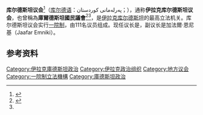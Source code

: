 {{expand|time=2016-11-04T09:45:42+00:00}}
{{noteTA
|G1=地名
|1=zh-hans:库尔德;zh-hk:庫爾德;zh-tw:庫德;
}}
{{Infobox Parliament
| name                      = 库尔德斯坦议会
| native_name               = پەرلەمانی كوردستان <br> Perlemanî Kurdistan
| transcription_name        = 
| coa_pic                   =
| coa-pic                   =
| session_room              = 
| house_type                = 一院制
| leader1_type              = 議長
| leader1                   = {{le|優素福·穆罕默德|Yousif Muhammed}}
| party1                    = [[变革运动|变革运动]]
| election1                 = 2014年4月28日
| leader2_type              = 副議長
| leader2                   = [[加法爾·恩尼基|加法爾·恩尼基]]
| party2                    = [[库尔德斯坦民主党|库尔德斯坦民主党]] 
| election2                 = 2014年4月28日
| members                   = 111名議員
| structure1                = Iraqi Kurdistan parliamentary election 2013 results + minorities.svg
| structure1_res            = 300px
| structure1_alt            = 库尔德斯坦议会現時議席分佈
| political_groups1         = 議會政黨<br/>
*{{Color box|#FFFF00|border=darkgray}} [[库尔德斯坦民主党|库尔德斯坦民主党]]（38）
*{{Color box|#003399|border=darkgray}} [[变革运动|变革运动]]（24）
*{{Color box|#00A550|border=darkgray}} [[库尔德斯坦爱国联盟|库尔德斯坦爱国联盟]]（18）
*{{Color box|#810100|border=darkgray}} {{le|庫爾德斯坦伊斯蘭聯盟|Kurdistan Islamic Union}}（10）
*{{Color box|#ff6600|border=darkgray}} {{le|库尔德斯坦伊斯兰团体|Kurdistan Islamic Group}}（6）
*{{Color box|#808080|border=darkgray}} 其他（4）
*{{Color box|#FFFFFF|border=darkgray}} 少數民族保留議席 (11)
| last_election1   = {{le|2013年伊拉克庫爾德斯坦議會選舉|Iraqi Kurdistan parliamentary election, 2013|2013年9月21日}}
| meeting_place             = 库尔德斯坦議會大廈
| website                   = [http://www.kurdistan-parliament.org/ 官方網站]
}}

'''库尔德斯坦议会'''<ref name=KRG_KP>{{cite web |url=http://cabinet.gov.krd/a/d.aspx?r=160&l=12&s=04070000&a=15057 |title=The Kurdistan Parliament |date=30 November 2006 |publisher=Kurdistan Regional Government |accessdate=14 June 2016 |archive-date=2016-08-07 |archive-url=https://web.archive.org/web/20160807181308/http://cabinet.gov.krd/a/d.aspx?r=160&l=12&s=04070000&a=15057 |dead-url=yes }}</ref>（[[库尔德语|库尔德语]]：پەرلەمانی كوردستان；{{lang-ar|المجلس الوطني لكوردستان}}），通称'''伊拉克库尔德斯坦议会'''，也曾稱為'''庫爾德斯坦國民議會'''<ref>{{Cite web |url=http://www.kurdishherald.com/issue/003/article02.php |title=The evolution of the modern electoral process in the Kurdistan Region |access-date=2016-11-04 |archive-url=https://web.archive.org/web/20171010090144/http://www.kurdishherald.com/issue/003/article02.php |archive-date=2017-10-10 |dead-url=yes }}</ref><ref name=KRG_KP/>，是[[伊拉克库尔德斯坦|伊拉克库尔德斯坦]]的最高立法机关。库尔德斯坦议会实行[[一院制|一院制]]，由111名议员组成。现任议长是{{le|優素福·穆罕默德|Yousif Muhammed}}，副议长是加法爾·恩尼基（Jaafar Emniki）。

==参考资料==
{{reflist}}

[[Category:伊拉克庫德斯坦政治|Category:伊拉克庫德斯坦政治]]
[[Category:伊拉克政治组织|Category:伊拉克政治组织]]
[[Category:地方议会|Category:地方议会]]
[[Category:一院制立法機構|Category:一院制立法機構]]
[[Category:庫德斯坦政治|Category:庫德斯坦政治]]